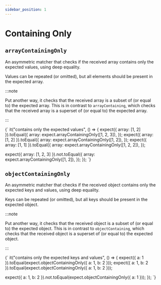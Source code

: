 ```yaml
---
sidebar_position: 1
---
```



# Containing Only

## `arrayContainingOnly`

An asymmetric matcher that checks if the received array contains only the expected values, using deep equality.

Values can be repeated (or omitted), but all elements should be present in the expected array.

:::note

Put another way, it checks that the received array is a subset of (or equal to) the expected array. This is in contrast to `arrayContaining`, which checks that the received array is a superset of (or equal to) the expected array.

:::

<TestFile name="arrayContainingOnly">
{`
it("contains only the expected values", () => {
  expect({ array: [1, 2] }).toEqual({
    array: expect.arrayContainingOnly([1, 2, 3]),
  });
  expect({ array: [1, 2] }).toEqual({
    array: expect.arrayContainingOnly([1, 2]),
  });
  expect({ array: [1, 1] }).toEqual({
    array: expect.arrayContainingOnly([1, 2, 2]),
  });
  
  expect({ array: [1, 2, 3] }).not.toEqual({
    array: expect.arrayContainingOnly([1, 2]),
  });
});
`}
</TestFile>

## `objectContainingOnly`

An asymmetric matcher that checks if the received object contains only the expected keys and values, using deep equality.

Keys can be repeated (or omitted), but all keys should be present in the expected object.

:::note

Put another way, it checks that the received object is a subset of (or equal to) the expected object. This is in contrast to `objectContaining`, which checks that the received object is a superset of (or equal to) the expected object.

:::

<TestFile name="objectContainingOnly">
{`
it("contains only the expected keys and values", () => {
  expect({ a: 1 }).toEqual(expect.objectContainingOnly({ a: 1, b: 2 }));
  expect({ a: 1, b: 2 }).toEqual(expect.objectContainingOnly({ a: 1, b: 2 }));

  expect({ a: 1, b: 2 }).not.toEqual(expect.objectContainingOnly({ a: 1 }));
});
`}
</TestFile>
